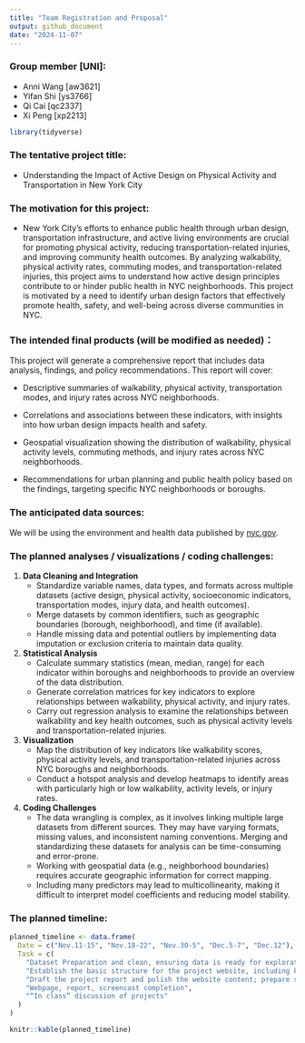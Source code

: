 ```yaml
---
title: "Team Registration and Proposal"
output: github_document
date: "2024-11-07"
---
```


### Group member [UNI]:
- Anni Wang [aw3621]
- Yifan Shi [ys3766] 
- Qi Cai [qc2337] 
- Xi Peng [xp2213]

```r
library(tidyverse)
```

### The tentative project title: 
- Understanding the Impact of Active Design on Physical Activity and Transportation in New York City

### The motivation for this project: 
- New York City’s efforts to enhance public health through urban design, transportation infrastructure, and active living environments are crucial for promoting physical activity, reducing transportation-related injuries, and improving community health outcomes. By analyzing walkability, physical activity rates, commuting modes, and transportation-related injuries, this project aims to understand how active design principles contribute to or hinder public health in NYC neighborhoods. This project is motivated by a need to identify urban design factors that effectively promote health, safety, and well-being across diverse communities in NYC.

### The intended final products (will be modified as needed)：
This project will generate a comprehensive report that includes data analysis, findings, and policy recommendations. This report will cover:

- Descriptive summaries of walkability, physical activity, transportation modes, and injury rates across NYC neighborhoods.

- Correlations and associations between these indicators, with insights into how urban design impacts health and safety.

- Geospatial visualization showing the distribution of walkability, physical activity levels, commuting methods, and injury rates across NYC neighborhoods.

- Recommendations for urban planning and public health policy based on the findings, targeting specific NYC neighborhoods or boroughs.


### The anticipated data sources:

We will be using the environment and health data published by [nyc.gov](https://a816-dohbesp.nyc.gov/IndicatorPublic/data-explorer/).

### The planned analyses / visualizations / coding challenges:

1. **Data Cleaning and Integration**
   - Standardize variable names, data types, and formats across multiple datasets (active design, physical activity, socioeconomic indicators, transportation modes, injury data, and health outcomes).
   - Merge datasets by common identifiers, such as geographic boundaries (borough, neighborhood), and time (if available).
   - Handle missing data and potential outliers by implementing data imputation or exclusion criteria to maintain data quality.

2. **Statistical Analysis**
   - Calculate summary statistics (mean, median, range) for each indicator within boroughs and neighborhoods to provide an overview of the data distribution.
   - Generate correlation matrices for key indicators to explore relationships between walkability, physical activity, and injury rates.
   - Carry out regression analysis to examine the relationships between walkability and key health outcomes, such as physical activity levels and transportation-related injuries.

3. **Visualization**
   - Map the distribution of key indicators like walkability scores, physical activity levels, and transportation-related injuries across NYC boroughs and neighborhoods.
   - Conduct a hotspot analysis and develop heatmaps to identify areas with particularly high or low walkability, activity levels, or injury rates.

4. **Coding Challenges**
   - The data wrangling is complex, as it involves linking multiple large datasets from different sources. They may have varying formats, missing values, and inconsistent naming conventions. Merging and standardizing these datasets for analysis can be time-consuming and error-prone.
   - Working with geospatial data (e.g., neighborhood boundaries) requires accurate geographic information for correct mapping.
   - Including many predictors may lead to multicollinearity, making it difficult to interpret model coefficients and reducing model stability.
   

### The planned timeline:
```r
planned_timeline <- data.frame(
  Date = c("Nov.11-15", "Nov.18-22", "Nov.30-5", "Dec.5-7", "Dec.12"),
  Task = c(
    "Dataset Preparation and clean, ensuring data is ready for exploratory analyses",
    "Establish the basic structure for the project website, including key pages and navigation",
    "Draft the project report and polish the website content; prepare screencast recording and finalize main content",
    "Webpage, report, screencast completion",
    "“In class” discussion of projects"
  )
)

knitr::kable(planned_timeline)
```




